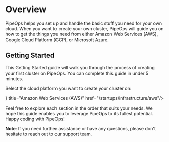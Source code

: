 # Overview



PipeOps helps you set up and handle the basic stuff you need for your own cloud. When you want to create your own cluster, PipeOps will guide you on how to get the things you need from either Amazon Web Services (AWS), Google Cloud Platform (GCP), or Microsoft Azure.

## Getting Started

This Getting Started guide will walk you through the process of creating your first cluster on PipeOps. You can complete this guide in under 5 minutes.

Select the cloud platform you want to create your cluster on:

<Cards>
  <Card icon={<svg xmlns="#" fill="none" viewBox="0 0 24 24" strokeWidth={1.5} stroke="currentColor" className="w-6 h-6">
  <path strokeLinecap="round" strokeLinejoin="round" d="M8.25 4.5l7.5 7.5-7.5 7.5" />
</svg>} title="Amazon Web Services (AWS)" href="/startups/infrastructure/aws"/>
</Cards>

Feel free to explore each section in the order that suits your needs. We hope this guide enables you to leverage PipeOps to its fullest potential. Happy coding with PipeOps!

**Note**: If you need further assistance or have any questions, please don't hesitate to reach out to our support team.